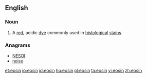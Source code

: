 ==English==
{{wikipedia}}
===Noun===
{{en-noun|s|-}}

# A [[red]], acidic [[dye]] commonly used in [[histological]] [[stain]]s.

===Anagrams===
* [[NESOI#English|NESOI]]
* [[noise#English|noise]]

[[et:eosin]]
[[io:eosin]]
[[id:eosin]]
[[hu:eosin]]
[[pl:eosin]]
[[ta:eosin]]
[[vi:eosin]]
[[zh:eosin]]